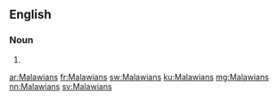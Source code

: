 ==English==

===Noun===
{{head|en|plural}}

# {{plural of|Malawian|lang=en|nocat=1}}

[[ar:Malawians]]
[[fr:Malawians]]
[[sw:Malawians]]
[[ku:Malawians]]
[[mg:Malawians]]
[[nn:Malawians]]
[[sv:Malawians]]
